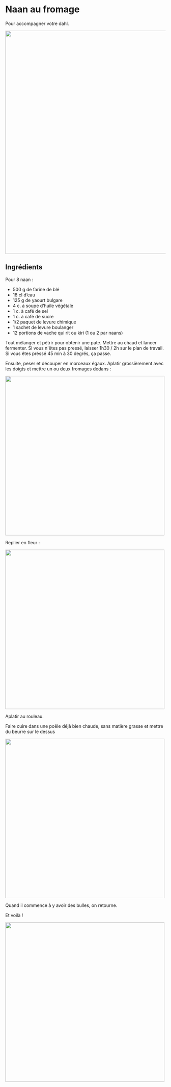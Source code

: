 
# Naan au fromage

Pour accompagner votre dahl.

<img src={dahl} width="700"/>

## Ingrédients

Pour 8 naan :

* 500 g de farine de blé
* 18 cl d’eau
* 125 g de yaourt bulgare
* 4 c. à soupe d’huile végétale
* 1 c. à café de sel
* 1 c. à café de sucre
* 1/2 paquet de levure chimique
* 1 sachet de levure boulanger
* 12 portions de vache qui rit ou kiri (1 ou 2 par naans)

Tout mélanger et pétrir pour obtenir une pate. Mettre au chaud et lancer fermenter. Si vous n'êtes pas pressé, laisser 1h30 / 2h sur le plan de travail. Si vous êtes préssé 45 min à 30 degrés, ça passe.

Ensuite, peser et découper en morceaux égaux. Aplatir grossièrement avec les doigts et mettre un ou deux fromages dedans :

<img src={fromage1} width="500"/>

Replier en fleur :

<img src={fromage2} width="500"/>

Aplatir au rouleau.

Faire cuire dans une poêle déjà bien chaude, sans matière grasse et mettre du beurre sur le dessus

<img src={cuisson2} width="500"/>

Quand il commence à y avoir des bulles, on retourne.

Et voilà !

<img src={pile} width="500"/>
